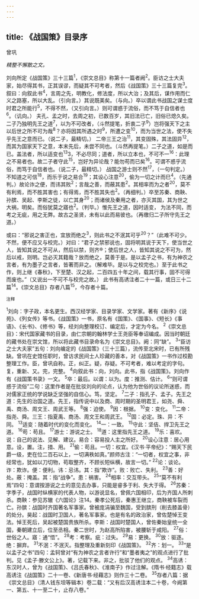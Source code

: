 ```yaml
---
---
---
```

title: 《战国策》目录序
---



曾巩

*精整不懈散之文。*

刘向所定《战国策》三十三篇<sup>1</sup>，《崇文总目》称第十一篇者阙<sup>2</sup>。臣访之士大夫家，始尽得其书，正其误谬，而疑其不可考者，然后《战国策》三十三篇复完<sup>3</sup>。
叙曰：向叙此书<sup>4</sup>，言周之先，明教化，修法度，所以大治；及其后，谋作用而仁义之路塞，所以大乱。（引向言。）其说既美矣。（与向。）卒以谓此书战国之谋士度时君之所能行<sup>5</sup>，不得不然，（又引向言。）则可谓惑于流俗，而不笃于自信者也<sup>6</sup>。（讥向。）
夫孔、孟之时，去周之初，已数百岁，其旧法已亡，旧俗已熄久矣。二子乃独明先王之道<sup>7</sup>，以为不可改者，（斗然提笔，折衷二子<sup>9</sup>）岂将强天下之主以后世之所不可为哉<sup>8</sup>？亦将因其所遇之时<sup>9</sup>，所遭之变<sup>10</sup>，而为当世之法，使不失乎先王之意而已。（说二子，最精切。）
二帝三王之治<sup>11</sup>，其变固殊，其法固异<sup>12</sup>，而其为国家天下之意，本末先后，未尝不同也。（斗然再提笔。）二子之道，如是而已。盖法者，所以适变也<sup>13</sup>3，不必尽同；道者，所以立本也，不可不一<sup>16</sup>：此理之不易者也。故二子者守此<sup>15</sup>，岂好为异论哉？能勿苟而已矣<sup>16</sup>。可谓不惑乎流俗，而笃于自信者也。（说二子，最精切。）
战国之游士则不然<sup>17</sup>，（一句判定。）不知道之可信<sup>18</sup>，而乐于说之易合<sup>19</sup>；其设心注意<sup>20</sup>，偷为一切之计而巳<sup>4</sup>。（先通判。）故论诈之便，而讳其败<sup>2</sup>；言哉之善，而蔽其患<sup>2</sup>。其相率而为之者<sup>20</sup>，莫不有利焉，而不胜其害也；有得焉，而不胜其失也<sup>2</sup>。（再细判。）卒至苏秦、商鞅、孙膑、吴起、李斯之徒，以亡其身<sup>20</sup>；而诸侯及秦用之者，亦灭其国，其为世之大祸，明矣。而俗犹莫之寤也<sup>2</sup>。（判毕。）惟先王之道，因时适变，
为法不同，而考之无疵，用之无弊。故古之圣贤，未有以此而易彼也。（再缴归二子所守先王之道。）

或曰：“邪说之害正也，宜放而绝之<sup>3</sup>，则此书之不泯其可乎<sup>20</sup>？”（此难不可少。不然，便不应又与校完。）对曰：“君子之禁邪说也，固将明其说于天下，使当世之人，皆知其说之不可从，然后以禁，则齐®；使后世之人，皆知其说之不可为，然后以戒，则明。岂必灭其籍哉？放而绝之，莫善于是。是以孟子之书，有为神农之言者，有为墨子之言者，皆著而非之。（解难毕。是以与之校完也。）至于此书之作，则上继《春秋》，下至楚、汉之起，二百四五十年之间，载其行事，固不可得而废也。”（又说出一不可不与校完之故。）
此书有高诱注者二十一篇，或日三十二篇<sup>14</sup>。《崇文总目》存者八篇<sup>15</sup>，今存者十篇。

<sup>注释</sup>

<sup>1</sup>刘向：字子政，本名更生。西汉经学家、目录学家、文学家。著有《新序》《说苑》、《列女传》等书。《战国策》一书，原名有《国策》、《国事》、《短长》《事语》、《长书》、《修书》等，经刘向整理校订、编定后，才定为今名。
<sup>2</sup>《崇文总目》：宋代国家藏书的目录，由仁宗朝的翰林学士王尧臣等奉诏编成。因当时朝廷的藏书处在崇文馆，所以将此藏书目录命名为《崇文总目》。阙：同“缺”。
<sup>3</sup>“臣访之士大夫家”五句：刘向编定的《战国策》（三十三篇），流传至北宋时，已有所残缺。曾巩在史馆任职时，曾访求民间士人珍藏的善本，对《战国策》一书作过校勘整理工作。臣，曾巩自称。正，纠正。疑，存疑。不可考者，难以考定的字句。复，重新、又。完，完整。
<sup>4</sup>向叙此书：向，刘向。此书，指《战国策》。刘向作有《战国策书录》一文。
<sup>5</sup>卒：最后。以谓：以为。度：推测、估计。
<sup>6</sup>“则可谓惑于流俗”二句：这里作者是在批驳刘向的论点，认为他为世俗的议论所迷惑，而对儒家正统的学说缺乏坚强的自信心。笃，坚定。
<sup>7</sup>二子：指孔子、孟子。先王之道：先生的治国之道。先王，指传说中以及商、周时期的圣明君王，如尧、舜、禹、商汤、周文王、周武王等。
<sup>8</sup>强：迫使。
<sup>9</sup>因：根据。
<sup>10</sup>变：变化。
<sup>11</sup>二帝：指尧、舜。三王：指夏禹、商汤、周文王和周武王。
<sup>12</sup>固：必定。珠、异：不同。
<sup>13</sup>适变：随着时代的变化而变化。
<sup>14</sup>一：一致。
<sup>15</sup>守此：坚佶、捍卫先王之道。
<sup>16</sup>苟：苟且。
<sup>17</sup>游士：游说之士。
<sup>18</sup>道：这里指先王之道。
<sup>19</sup>乐：喜欢。说：自己的说法、见解、建议。易合：容易投人主之所好。
<sup>20</sup>设心注意：居心用意。设，置。注，措、用。
<sup>21</sup>偷：苟且。一切：权宜。《汉书·平帝纪》：“赐天下民爵一级，吏在位二百石以上，一切满秩如真。”颜师古注：“一切者，权宜之事，非经常也，犹如以刀切物，苟取整齐，不顾长短纵横，故言一切。”
<sup>22</sup>论：谈论。诈：欺诈。便：便利。讳：忌讳。其：指“欺诈”。败：败亡、失利。
<sup>23</sup>善：好处。蔽：掩盖。其：指“战争”。患：祸害。
<sup>24</sup>相率：交互带头。
<sup>25</sup>“莫不有利焉”四句：意谓按游说之士的意见去办事，只能是睿多于利、失大于得。
<sup>26</sup>苏秦：字季子，战国时纵横家的代表人物，以游说显名，曾佩六国相印，后为齐国人所刺杀。商鞅：参见苏辙《六国论》注14。秦孝公死后，秦惠王继立，商鞅被车裂而亡。孙膑：战国时齐国著名军事家。曾被庞涓骗至魏国，受到膑刑（削去膝盖骨）的处分。昊起：战国时卫国人，著名军事家。也是有名的政治家，曾佐楚悼王变法。悼王死后，吴起被楚国贵族所杀。李斯：战国时楚国人，曾佐秦始皇统一全国，秦朝建立后，位至丞相。秦二世时，为赵高所陷害，被腰斩于咸阳。
<sup>27</sup>俗：世俗之人。寤：通“悟”。
<sup>28</sup>考：考察。疵：过失。
<sup>29</sup>易：更换。
<sup>30</sup>放：驱逐。绝：摒弃。
<sup>31</sup>不泯：不泯灭。指整理及重新刻印《战国策》。
<sup>32</sup>齐：划一。
<sup>33</sup>“是以孟子之书”四句：孟轲曾对“有为神农之言者许行”和“墨者夷之”的观点进行了批判。见《孟子·滕文公上》。著，记载下来。非之，批驳了他们的观点。
<sup>34</sup>高诱：东汉时人，曾为《战国策》、《吕氏春秋》、《淮南子》作过注解。《隋书·经籍志》载高诱注《战国策》二十一卷、《新唐书·经藉志》则作三十二卷。
<sup>35</sup>存者八篇：据《崇文总目》（清人钱东坦等辑本）卷二载：“又有后汉高诱注本二十卷，今阙第一、第五、十一至二十，止存八卷。”